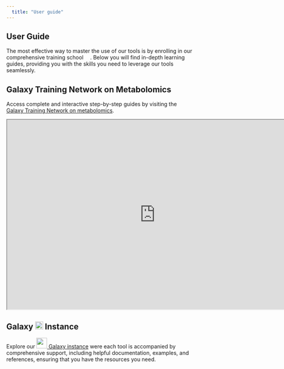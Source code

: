 ```yaml
---
  title: "User guide"
---
```


## User Guide

The most effective way to master the use of our tools is by enrolling in our comprehensive training school ![](/images/W4E_icon.svg){height=1em}. Below you will find in-depth learning guides, providing you with the skills you need to leverage our tools seamlessly.

## Galaxy Training Network on Metabolomics

Access complete and interactive step-by-step guides by visiting the [![](https://training.galaxyproject.org/training-material/assets/images/GTN-60px.png){height=1em} Galaxy Training Network on metabolomics](https://training.galaxyproject.org/training-material/topics/metabolomics/).

```{=html}
<iframe width="780" height="500" src="https://training.galaxyproject.org/training-material/topics/metabolomics/" title="Galaxy GTN"></iframe>
```

## Galaxy ![](/images/W4M_icon.svg){height=1em} Instance

Explore our [![](https://galaxyproject.org/images/galaxy-logos/galaxy_project_logo_square.png){height=2em} Galaxy instance](https://workflow4metabolomics.usegalaxy.fr/) were each tool is accompanied by comprehensive support, including helpful documentation, examples, and references, ensuring that you have the resources you need.
